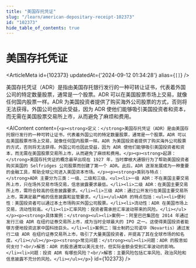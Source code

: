 ```yaml
---
title: "美国存托凭证"
slug: "/learn/american-depositary-receipt-102373"
id: "102373"
hide_table_of_contents: true
---
```



# 美国存托凭证

<ArticleMeta id={102373} updatedAt={'2024-09-12 01:34:28'} alias={`[]`} />
<div className='border-solid border-b border-t-0 my-4 border-[var(--ifm-color-gray-300)]' />

美国存托凭证（ADR）是指由美国存托银行发行的一种可转让证书，代表着外国公司的特定数量股票，通常是一个股票。ADR 可以在美国股票市场上交易，就像任何国内股票一样。ADR 为美国投资者提供了购买海外公司股票的方式，否则将无法获得。外国公司也因此受益，因为 ADR 使他们能够吸引美国投资者和资本，而无需在美国股票交易所上市，从而避免了麻烦和费用。

<AIContent content={`<p><strong>定义：</strong>美国存托凭证（ADR）是由美国存托银行发行的一种可转让证书，代表着外国公司的特定数量股票，通常是一个股票。ADR 可以在美国股票市场上交易，就像任何国内股票一样。ADR 为美国投资者提供了购买海外公司股票的方式，否则将无法获得。外国公司也因此受益，因为 ADR 使他们能够吸引美国投资者和资本，而无需在美国股票交易所上市，从而避免了麻烦和费用。</p><p><strong>起源：</strong>美国存托凭证的概念最早出现在 1927 年，当时摩根大通银行为了帮助美国投资者购买英国的 Selfridges 公司股票而创建了第一个 ADR。此后，ADR 逐渐发展成为一种重要的金融工具，帮助全球公司进入美国资本市场。</p><p><strong>类别与特点：</strong>ADR 主要分为三类：一级、二级和三级。<ul><li>一级 ADR：不在美国主要交易所上市，只在场外交易市场交易，信息披露要求最低。</li><li>二级 ADR：在美国主要交易所上市，需符合较高的信息披露要求。</li><li>三级 ADR：通过公开发行在美国主要交易所上市，需满足最严格的信息披露和监管要求。</li></ul>ADR 的特点包括：<ul><li>便利性：美国投资者可以通过本土市场购买外国公司股票。</li><li>流动性：ADR 在美国市场上交易，流动性较高。</li><li>汇率风险：投资者需承担汇率波动带来的风险。</li></ul></p><p><strong>具体案例：</strong><ul><li>案例一：阿里巴巴集团在 2014 年通过发行三级 ADR 在纽约证券交易所上市，成为当时全球最大的 IPO 之一。这使得美国投资者能够方便地投资这家中国科技巨头。</li><li>案例二：瑞士制药公司诺华（Novartis）通过发行二级 ADR 在纽约证券交易所上市，吸引了大量美国投资者，并提高了其在全球市场的知名度。</li></ul></p><p><strong>常见问题：</strong><ul><li>问题：ADR 的股息如何支付？<br/>解答：ADR 的股息通常以美元支付，但实际金额会受到汇率波动的影响。</li><li>问题：投资 ADR 有哪些风险？<br/>解答：主要风险包括汇率风险、政治风险和信息披露不充分的风险。</li></ul></p>`} id={102373} />
